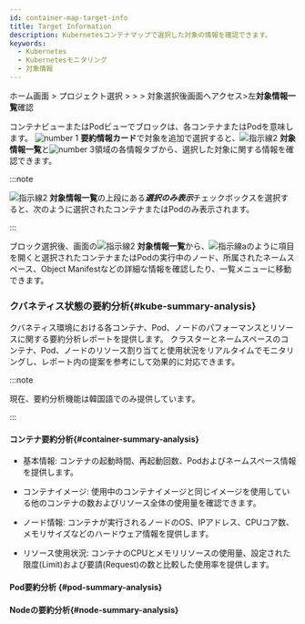 ```yaml
---
id: container-map-target-info
title: Target Information
description: Kubernetesコンテナマップで選択した対象の情報を確認できます。
keywords:
  - Kubernetes
  - Kubernetesモニタリング
  - 対象情報
---
```


ホーム画面 &gt; プロジェクト選択 &gt; <Cmdname sid="dashboard" className="uitext" /> &gt; <Cmdname sid="containerMap" className="uitext" /> &gt; 対象選択後<Cmdname sid="BTN07712" className="uitext" />画面へアクセス>左<b>対象情報一覧</b>確認

<ImgLang img='k8s-container-detail.png' desc='詳細分析画面' />

コンテナビューまたはPodビューでブロックは、各コンテナまたはPodを意味します。 ![number 1](/img/number-01.png) **要約情報カード**で対象を追加で選択すると、![指示線2](/img/number-02.png) **対象情報一覧**と![number 3](/img/number-03.png)領域の各情報タブから、選択した対象に関する情報を確認できます。 

:::note 

![指示線2](/img/number-02.png) **対象情報一覧**の上段にある***選択のみ表示***チェックボックスを選択すると、次のように選択されたコンテナまたはPodのみ表示されます。 

<ImgLang img='k8s-container-detail-list-selected.png' desc='選択のみ表示' />

:::

ブロック選択後、<Cmdname sid="BTN07712" className="uitext" />画面の![指示線2](/img/number-02.png) **対象情報一覧**から、![指示線a](/img/char-a.svg)のように項目を開くと選択されたコンテナまたはPodの実行中のノード、所属されたネームスペース、Object Manifestなどの詳細な情報を確認したり、一覧メニューに移動できます。 


<TargetInfo />

### クバネティス状態の要約分析{#kube-summary-analysis}

クバネティス環境における各コンテナ、Pod、ノードのパフォーマンスとリソースに関する要約分析レポートを提供します。 クラスターとネームスペースのコンテナ、Pod、ノードのリソース割り当てと使用状況をリアルタイムでモニタリングし、レポート内の提案を参考にして効果的に対応できます。 

:::note 

現在、要約分析機能は韓国語でのみ提供しています。 

:::

#### コンテナ要約分析{#container-summary-analysis}

- 基本情報: コンテナの起動時間、再起動回数、Podおよびネームスペース情報を提供します。

- コンテナイメージ: 使用中のコンテナイメージと同じイメージを使用している他のコンテナの数およびリソース全体の使用量を確認できます。

- ノード情報: コンテナが実行されるノードのOS、IPアドレス、CPUコア数、メモリサイズなどのハードウェア情報を提供します。

- リソース使用状況: コンテナのCPUとメモリリソースの使用量、設定された限度(Limit)および要請(Request)の数と比較した使用率を提供します。

#### Pod要約分析 {#pod-summary-analysis}


<PodSummary />

#### Nodeの要約分析{#node-summary-analysis}


<NodeSummary />
